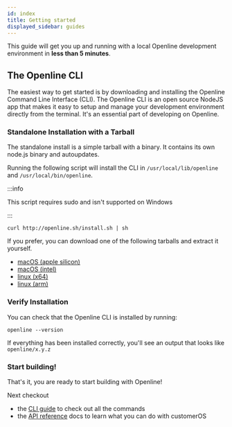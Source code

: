 ```yaml
---
id: index
title: Getting started
displayed_sidebar: guides
---
```


This guide will get you up and running with a local Openline development environment in **less than 5 minutes**.

## The Openline CLI

The easiest way to get started is by downloading and installing the Openline Command Line Interface (CLI).  The Openline CLI is an open source NodeJS app that makes it easy to setup and manage your development environment directly from the terminal.  It's an essential part of developing on Openline.

### Standalone Installation with a Tarball

The standalone install is a simple tarball with a binary.  It contains its own node.js binary and autoupdates.

Running the following script will install the CLI in `/usr/local/lib/openline` and `/usr/local/bin/openline`.

:::info

This script requires sudo and isn't supported on Windows

:::

```shell
curl http://openline.sh/install.sh | sh
```

If you prefer, you can download one of the following tarballs and extract it yourself.

- [macOS (apple silicon)][mac-arm]
- [macOS (intel)][mac-x64]
- [linux (x64)][linux-x64]
- [linux (arm)][linux-arm]

### Verify Installation

You can check that the Openline CLI is installed by running:

```shell
openline --version
```

If everything has been installed correctly, you'll see an output that looks like `openline/x.y.z`


### Start building!

That's it, you are ready to start building with Openline!

Next checkout

- the [CLI guide][cli-guide] to check out all the commands
- the [API reference][api-reference] docs to learn what you can do with customerOS



<!---References---->

[api-reference]: /docs/reference/
[cli-guide]: /docs/guides/cli-overview/
[linux-arm]: http://openline.sh/openline-linux-arm.tar.gz
[linux-x64]: http://openline.sh/openline-linux-x64.tar.gz
[mac-arm]: http://openline.sh/openline-darwin-arm.tar.gz
[mac-x64]: http://openline.sh/openline-darwin-x64.tar.gz
